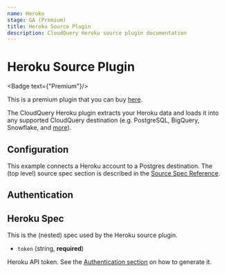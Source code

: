 ```yaml
---
name: Heroku
stage: GA (Premium)
title: Heroku Source Plugin
description: CloudQuery Heroku source plugin documentation
---
```

# Heroku Source Plugin


<Badge text={"Premium"}/>

This is a premium plugin that you can buy [here](/integrations/heroku).

The CloudQuery Heroku plugin extracts your Heroku data and loads it into any supported CloudQuery destination (e.g. PostgreSQL, BigQuery, Snowflake, and [more](/docs/plugins/destinations/overview)).

## Configuration

This example connects a Heroku account to a Postgres destination. The (top level) source spec section is described in the [Source Spec Reference](/docs/reference/source-spec).

<Configuration/>

## Authentication

<Authentication/>

## Heroku Spec

This is the (nested) spec used by the Heroku source plugin.

- `token` (string, **required**)

Heroku API token. See the [Authentication section](overview#authentication) on how to generate it.
